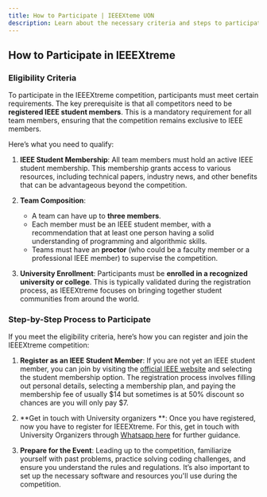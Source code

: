```yaml
---
title: How to Participate | IEEEXteme UON
description: Learn about the necessary criteria and steps to participate in the IEEEXtreme competition.
---
```


## How to Participate in IEEEXtreme

### Eligibility Criteria

To participate in the IEEEXtreme competition, participants must meet certain requirements. The key prerequisite is that all competitors need to be **registered IEEE student members**. This is a mandatory requirement for all team members, ensuring that the competition remains exclusive to IEEE members.

Here’s what you need to qualify:

1. **IEEE Student Membership**: 
   All team members must hold an active IEEE student membership. This membership grants access to various resources, including technical papers, industry news, and other benefits that can be advantageous beyond the competition. 

2. **Team Composition**:
   - A team can have up to **three members**.
   - Each member must be an IEEE student member, with a recommendation that at least one person having a solid understanding of programming and algorithmic skills.
   - Teams must have an **proctor** (who could be a faculty member or a professional IEEE member) to supervise the competition.

3. **University Enrollment**: 
   Participants must be **enrolled in a recognized university or college**. This is typically validated during the registration process, as IEEEXtreme focuses on bringing together student communities from around the world.

### Step-by-Step Process to Participate

If you meet the eligibility criteria, here’s how you can register and join the IEEEXtreme competition:

1. **Register as an IEEE Student Member**: 
   If you are not yet an IEEE student member, you can join by visiting the [official IEEE website](https://www.ieee.org/) and selecting the student membership option. The registration process involves filling out personal details, selecting a membership plan, and paying the membership fee of usually $14 but sometimes is at 50% discount so chances are you will only pay $7.

2. **Get in touch with University organizers **: 
   Once you have registered, now you have to register for IEEEXtreme. For this, get in touch with University Organizers through [Whatsapp here](https://chat.whatsapp.com/DZD3F9GcZd2Jm6udimvAUu) for further guidance.

3. **Prepare for the Event**: 
   Leading up to the competition, familiarize yourself with past problems, practice solving coding challenges, and ensure you understand the rules and regulations. It’s also important to set up the necessary software and resources you'll use during the competition.

